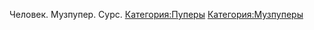 {{Инфобокс для пуперов
|title2=MaxDentist
|другие_ники=Пример
|image3=[[Файл:MaxDentist.jpg|left]]
|caption3=Пример
|сферы_творчества=Пример
|год_начала=Пример
|image4=Пример
|caption4=Пример
|имя_фамилия=Пример
|дата_рождения=Пример
|место_проживания=Пример
|ссылки=[https://www.youtube.com/channel/UCJ19sV_kyup9K6TI2HumoDQ channel]
[https://www.youtube.com/channel/UCudSl6fbRN6ZWGFQj8aUadA alt]
}}
Человек. Музпупер. Сурс.
[[Категория:Пуперы]]
[[Категория:Музпуперы]]